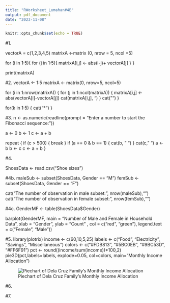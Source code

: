 ```yaml
---
title: "RWorksheet_Lumahan#4B"
output: pdf_document
date: "2023-11-08"
---
```


```r
knitr::opts_chunk$set(echo = TRUE)
```

#1. 


vectorA = c(1,2,3,4,5)
matrixA <-matrix (0, nrow = 5, ncol =5)

for (i in 1:5){
  for (j in 1:5){
      matrixA[i,j] <- abs(i-j)+ vectorA[j]
  }
}

print(matrixA)



#2.
vectorA <- 1:5
matrixA <- matrix(0, nrow=5, ncol=5)

for (i in 1:nrow(matrixA)) {
  for (j in 1:ncol(matrixA)) {
    matrixA[i,j] <- abs(vectorA[i]-vectorA[j])
    cat(matrixA[i,j], "\t")
  }
  cat("\n")
}

for(k in 1:5) {
  cat("*")
}



#3.
n <- as.numeric(readline(prompt = "Enter a number to start the Fibonacci sequence: "))

a <- 0
b <- 1
c <- a + b

repeat {
  if (c > 500) {
    break
  }
  if (a == 0 & b == 1) {
    cat(b, " ")
  }
  cat(c, " ")
  a <- b
  b <- c
  c <- a + b
}




#4. 

ShoesData <- read.csv("Shoe sizes")




#4b.
maleSub <- subset(ShoesData, Gender == "M")
femSub <- subset(ShoesData, Gender == "F")

cat("The number of observation in male subset:", nrow(maleSub),"\n")
cat("The number of observation in female subset:", nrow(femSub),"\n")




#4c.
GenderMF <- table(ShoesData$Gender)

barplot(GenderMF,
        main = "Number of Male and Female in Household Data",
        xlab = "Gender",
        ylab = "Count" ,
        col = c("red", "green"),
        legend.text = c("Female", "Male"))



#5.
library(plotrix)
income <- c(60,10,5,25)
labels <- c("Food", "Electricity", "Savings", "Miscellaneous")
colors <- c("#FDB813", "#5BC0EB", "#9BC53D", "#FF6F91")
pct <- round((income/sum(income))*100,2)
pie3D(pct,labels=labels, explode=0.05, col=colors, main="Monthly Income Allocation")


![Piechart of Dela Cruz Family's Monthly Income Allocation](https://i.imgur.com/pRKVYyZ.png)




#6.








#7.






